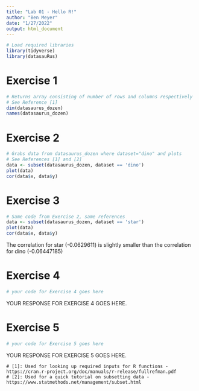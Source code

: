 ```yaml
---
title: "Lab 01 - Hello R!"
author: "Ben Meyer"
date: "1/27/2022"
output: html_document
---
```


```r
# Load required libraries
library(tidyverse) 
library(datasauRus)
```

# Exercise 1

```r
# Returns array consisting of number of rows and columns respectively 
# See Reference [1]
dim(datasaurus_dozen)
names(datasaurus_dozen)
```



# Exercise 2

```r
# Grabs data from datasaurus_dozen where dataset="dino" and plots 
# See References [1] and [2]
data <- subset(datasaurus_dozen, dataset == 'dino')
plot(data)
cor(data$x, data$y)
```


# Exercise 3

```r
# Same code from Exercise 2, same references
data <- subset(datasaurus_dozen, dataset == 'star')
plot(data)
cor(data$x, data$y)
```

The correlation for star (-0.0629611) is slightly smaller than the correlation for dino (-0.06447185)


# Exercise 4

```r
# your code for Exercise 4 goes here
```

YOUR RESPONSE FOR EXERCISE 4 GOES HERE.

# Exercise 5

```r
# your code for Exercise 5 goes here
```

YOUR RESPONSE FOR EXERCISE 5 GOES HERE.

```References
# [1]: Used for looking up required inputs for R functions - https://cran.r-project.org/doc/manuals/r-release/fullrefman.pdf
# [2]: Used for a quick tutorial on subsetting data - https://www.statmethods.net/management/subset.html
```
